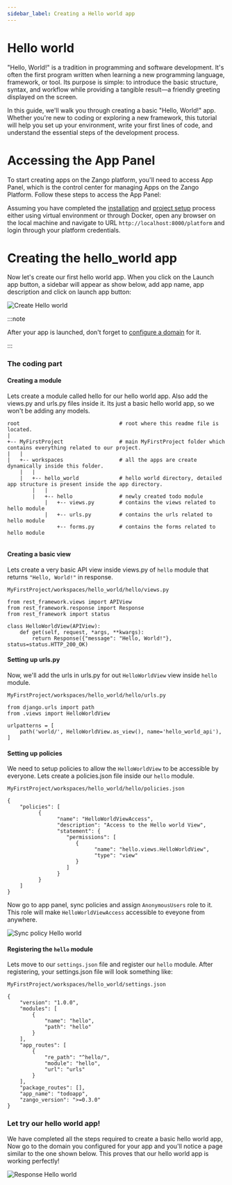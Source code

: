 ```yaml
---
sidebar_label: Creating a Hello world app
---
```


# Hello world
"Hello, World!" is a tradition in programming and software development. It's often the first program written when learning a new programming language, framework, or tool. Its purpose is simple: to introduce the basic structure, syntax, and workflow while providing a tangible result—a friendly greeting displayed on the screen.

In this guide, we'll walk you through creating a basic "Hello, World!" app. Whether you're new to coding or exploring a new framework, this tutorial will help you set up your environment, write your first lines of code, and understand the essential steps of the development process.

# Accessing the App Panel

To start creating apps on the Zango platform, you'll need to access App Panel, which is the control center for managing Apps on the Zango Platform. Follow these steps to access the App Panel:

Assuming you have completed the [installation](../../core/getting-started/installing-zango/python-venv) and [project setup](../../core/setting-up-zango-project/overview) process either using virtual environment or through Docker, open any browser on the local machine and navigate to
URL `http://localhost:8000/platform` and login through your platform credentials.

# Creating the hello_world app

Now let's create our first hello world app. When you click on the Launch app button, a sidebar will appear as show below,
add app name, app description and click on launch app button:


![Create Hello world](/img/hello_world_launch.gif)

:::note

After your app is launched, don't forget to [configure a domain](../../core/setting-up-zango-project/configuring-app-domain) for it.

:::


### The coding part

#### Creating a module

Lets create a module called hello for our hello world app. Also add the views.py and urls.py files inside it. Its just
a basic hello world app, so we won't be adding any models.

```
root                                # root where this readme file is located.
|
+-- MyFirstProject                  # main MyFirstProject folder which contains everything related to our project.
|   |               
|   +-- workspaces                  # all the apps are create dynamically inside this folder.
    |   |
    |   +-- hello_world             # hello world directory, detailed app structure is present inside the app directory.
        |   |
        |   +-- hello               # newly created todo module
            |   +-- views.py        # contains the views related to hello module
            |   +-- urls.py         # contains the urls related to hello module
                +-- forms.py        # contains the forms related to hello module
                
```

#### Creating a basic view
Lets create a very basic API view inside views.py of `hello` module that returns `"Hello, World!"` in response.

`MyFirstProject/workspaces/hello_world/hello/views.py`
```
from rest_framework.views import APIView
from rest_framework.response import Response
from rest_framework import status

class HelloWorldView(APIView):
    def get(self, request, *args, **kwargs):
        return Response({"message": "Hello, World!"}, status=status.HTTP_200_OK)
```

#### Setting up urls.py
Now, we'll add the urls in urls.py for out `HelloWorldView` view inside `hello` module. 

`MyFirstProject/workspaces/hello_world/hello/urls.py`
```
from django.urls import path
from .views import HelloWorldView

urlpatterns = [
    path('world/', HelloWorldView.as_view(), name='hello_world_api'),
]
```

#### Setting up policies 
We need to setup policies to allow the `HelloWorldView` to be accessible by everyone. Lets create a policies.json file 
inside our `hello` module.

`MyFirstProject/workspaces/hello_world/hello/policies.json`
```
{
    "policies": [
          {
                "name": "HelloWorldViewAccess",
                "description": "Access to the Hello world View",
                "statement": {
                   "permissions": [
                      {
                            "name": "hello.views.HelloWorldView",
                            "type": "view"
                      }
                   ]
                }
          }
    ]
}
```
Now go to app panel, sync policies and assign `AnonymousUsers` role to it. This role will make `HelloWorldViewAccess` accessible to eveyone from anywhere.

![Sync policy Hello world](/img/hello_world_sync_policy.gif)

#### Registering the `hello` module
Lets move to our `settings.json` file and register our `hello` module. After registering, your settings.json file will look something like:

`MyFirstProject/workspaces/hello_world/settings.json`
```
{
    "version": "1.0.0",
    "modules": [
        {
            "name": "hello",
            "path": "hello"
        }
    ],
    "app_routes": [
        {
            "re_path": "^hello/",
            "module": "hello",
            "url": "urls"
        }
    ],
    "package_routes": [],
    "app_name": "todoapp",
    "zango_version": ">=0.3.0"
}

```

### Let try our hello world app!
We have completed all the steps required to create a basic hello world app, Now go to the domain you configured for 
your app and you'll notice a page similar to the one shown below. This proves that our hello world app is working perfectly!

![Response Hello world](/img/hello_world_response.png)